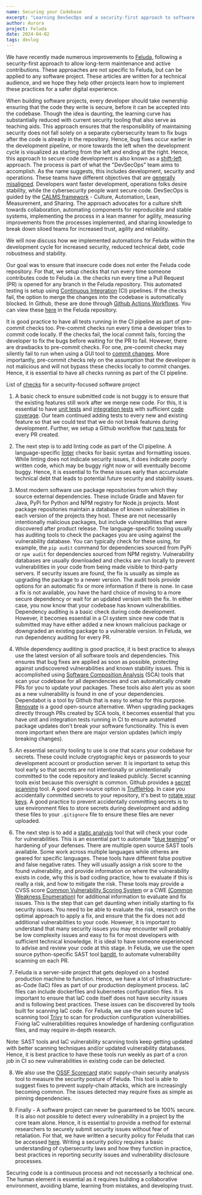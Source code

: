 ```yaml
---
name: Securing your Codebase
excerpt: "Learning DevSecOps and a security-first approach to software development"
author: Aurora
project: Feluda
date: 2024-04-02
tags: devlog
---
```


We have recently made numerous improvements to [Feluda](https://github.com/tattle-made/feluda), following a security-first approach to allow long-term maintenance and active contributions. These approaches are not specific to Feluda, but can be applied to any software project. These articles are written for a technical audience, and we hope they help other projects learn how to implement these practices for a safer digital experience.

When building software projects, every developer should take ownership ensuring that the code they write is secure, before it can be accepted into the codebase. Though the idea is daunting, the learning curve has substantially reduced with current security tooling that also serve as teaching aids. This approach ensures that the responsibility of maintaining security does not fall solely on a separate cybersecurity team to fix bugs after the code is already in the repository. Hence, bug fixes occur earlier in the development pipeline, or more towards the left when the development cycle is visualized as starting from the left and ending at the right. Hence, this approach to secure code development is also known as a [shift-left](https://en.wikipedia.org/wiki/DevOps#DevSecOps,_shifting_security_left) approach. The process is part of what the "DevSecOps" team aims to accomplish. As the name suggests, this includes development, security and operations. These teams have different objectives that are [generally misaligned](https://www.youtube.com/watch?v=EB5yT-GS460). Developers want faster development, operations folks desire stability, while the cybersecurity people want secure code. DevSecOps is guided by the [CALMS framework](https://www.atlassian.com/devops/frameworks/calms-framework) - Culture, Automation, Lean, Measurement, and Sharing. The approach advocates for a culture shift towards collaboration, automating components for reproducible and stable systems, implementing the process in a lean manner for agility, measuring improvements from the processes implemented, and sharing knowledge to break down siloed teams for increased trust, agility and reliability.

We will now discuss how we implemented automations for Feluda within the development cycle for increased security, reduced technical debt, code robustness and stability.

Our goal was to ensure that insecure code does not enter the Feluda code repository. For that, we setup checks that run every time someone contributes code to Feluda i.e. the checks run every time a Pull Request (PR) is opened for any branch in the Feluda repository. This automated testing is setup using [Continuous Integration](https://en.wikipedia.org/wiki/Continuous_integration) (CI) pipelines. If the checks fail, the option to merge the changes into the codebase is automatically blocked. In Github, these are done through [Github Actions Workflows](https://docs.github.com/en/actions/using-workflows). You can view these [here](https://github.com/tattle-made/feluda/tree/main/.github/workflows) in the Feluda repository.

It is good practice to have all tests running in the CI pipeline as part of pre-commit checks too. Pre-commit checks run every time a developer tries to commit code locally. If the checks fail, the local commit fails, forcing the developer to fix the bugs before waiting for the PR to fail. However, there are drawbacks to pre-commit checks. For one, pre-commit checks may silently fail to run when using a GUI tool to [commit changes](https://github.com/typicode/husky/issues/390#issuecomment-436966021). More importantly, pre-commit checks rely on the assumption that the developer is not malicious and will not bypass these checks locally to commit changes. Hence, it is essential to have all checks running as part of the CI pipeline.

List of [checks](https://www.youtube.com/watch?v=cmWQF2FDlG8) for a security-focused software project

1. A basic check to ensure submitted code is not buggy is to ensure that the existing features still work after we merge new code. For this, it is essential to have [unit tests](https://en.wikipedia.org/wiki/Unit_testing) and [integration tests](https://en.wikipedia.org/wiki/Integration_testing) with sufficient [code coverage]([https://en.wikipedia.org/wiki/Code_coverage). Our team continued adding tests to every new and existing feature so that we could test that we do not break features during development. Further, we setup a Github workflow that [runs tests](https://github.com/tattle-made/feluda/blob/main/.github/workflows/pr-tests.yml) for every PR created.

2. The next step is to add linting code as part of the CI pipeline. A language-specific [linter](https://en.wikipedia.org/wiki/Lint_(software)) checks for basic syntax and formatting issues. While linting does not indicate security issues, it does indicate poorly written code, which may be buggy right now or will eventually become buggy. Hence, it is essential to fix these issues early than accumulate technical debt that leads to potential future security and stability issues.

3. Most modern software use package repositories from which they source external dependencies. These include Gradle and Maven for Java, PyPi for Python and NPM registry for Node.js projects. Most package repositories maintain a database of known vulnerabilities in each version of the projects they host. These are not necessarily intentionally malicious packages, but include vulnerabilities that were discovered after product release. The language-specific tooling usually has auditing tools to check the packages you are using against the vulnerability database. You can typically check for these using, for example, the `pip audit` command for dependencies sourced from PyPi or `npm audit` for dependencies sourced from NPM registry. Vulnerability databases are usually downloaded and checks are run locally to prevent vulnerabilities in your code from being made visible to third-party servers. If security issues are found, the fix is usually as simple as upgrading the package to a newer version. The audit tools provide options for an automatic fix or more information if there is none. In case a fix is not available, you have the hard choice of moving to a more secure dependency or wait for an updated version with the fix. In either case, you now know that your codebase has known vulnerabilities. Dependency auditing is a basic check during code development. However, it becomes essential in a CI system since new code that is submitted may have either added a new known malicious package or downgraded an existing package to a vulnerable version. In Feluda, we run dependency auditing for every PR.

4. While dependency auditing is good practice, it is best practice to always use the latest version of all software tools and dependencies. This ensures that bug fixes are applied as soon as possible, protecting against undiscovered vulnerabilities and known stability issues. This is accomplished using [Software Composition Analysis](https://en.wikipedia.org/wiki/Software_composition_analysis) (SCA) tools that scan your codebase for all dependencies and can automatically create PRs for you to update your packages. These tools also alert you as soon as a new vulnerability is found in one of your dependencies. Dependabot is a tool by Github that is easy to setup for this purpose. [Renovate](https://github.com/renovatebot/renovate) is a good open-source alternative. When upgrading packages directly through PRs created by SCA tools, it becomes essential that you have unit and integration tests running in CI to ensure automated package updates don't break your software functionality. This is even more important when there are major version updates (which imply breaking changes).

5. An essential security tooling to use is one that scans your codebase for secrets. These could include cryptographic keys or passwords to your development account or production server. It is important to setup this tool early so that secrets are not intentionally or unintentionally committed to the code repository and leaked publicly. Secret scanning tools exist because this oversight is common. Github provides a [secret scanning](https://docs.github.com/en/code-security/secret-scanning/about-secret-scanning) tool. A good open-source option is [TruffleHog](https://github.com/trufflesecurity/trufflehog). In case you accidentally committed secrets to your repository, it's best to [rotate your keys](https://cheatsheetseries.owasp.org/cheatsheets/Key_Management_Cheat_Sheet.html). A good practice to prevent accidentally committing secrets is to use environment files to store secrets during development and adding these files to your `.gitignore` file to ensure these files are never uploaded.

6. The next step is to add a [static analysis](https://en.wikipedia.org/wiki/Static_program_analysis) tool that will check your code for vulnerabilities. This is an essential part to automate "[blue teaming](https://en.wikipedia.org/wiki/Blue_team_(computer_security))" or hardening of your defenses. There are multiple open source SAST tools available. Some work across multiple languages while otheres are geared for specific languages. These tools have different false positive and false negative rates. They will usually assign a risk score to the found vulnerability, and provide information on where the vulnerability exists in code, why this is bad coding practice, how to evaluate if this is really a risk, and how to mitigate the risk. These tools may provide a CVSS score [Common Vulnerability Scoring System](https://en.wikipedia.org/wiki/Common_Vulnerability_Scoring_System) or a CWE [(Common Weakness Enumeration)](https://en.wikipedia.org/wiki/Common_Weakness_Enumeration) for additional information to evaluate and fix issues. This is the step that can get daunting when initially starting to fix security issues. You need to be able to evaluate the risk, research on the optimal approach to apply a fix, and ensure that the fix does not add additional vulnerabilities to your code. However, it is important to understand that many security issues you may encounter will probably be low complexity issues and easy to fix for most developers with sufficient technical knowledge. It is ideal to have someone experienced to advise and review your code at this stage. In Feluda, we use the open source python-specific SAST tool [bandit](https://github.com/PyCQA/bandit), to automate vulnerability scanning on each PR.

7. Feluda is a server-side project that gets deployed on a hosted production machine to function. Hence, we have a lot of Infrastructure-as-Code (IaC) files as part of our production deployment process. IaC files can include dockerfiles and kubernetes configuration files. It is important to ensure that IaC code itself does not have security issues and is following best practices. These issues can be discovered by tools built for scanning IaC code. For Feluda, we use the open source IaC scanning tool [Trivy](https://github.com/aquasecurity/trivy) to scan for production configuration vulnerabilities. Fixing IaC vulnerabilities requires knowledge of hardening configuration files, and may require in-depth research.

Note: SAST tools and IaC vulnerability scanning tools keep getting updated with better scanning techniques and/or updated vulnerability databases. Hence, it is best practice to have these tools run weekly as part of a cron job in CI so new vulnerabilities in existing code can be detected.

8. We also use the [OSSF Scorecard](https://github.com/ossf/scorecard) static supply-chain security analysis tool to measure the security posture of Feluda. This tool is able to suggest fixes to prevent supply-chain attacks, which are increasingly becoming common. The issues detected may require fixes as simple as pinning dependencies.

9. Finally - A software project can never be guaranteed to be 100% secure. It is also not possible to detect every vulnerability in a project by the core team alone. Hence, it is essential to provide a method for external researchers to securely submit security issues without fear of retaliation. For that, we have written a security policy for Feluda that can be accessed [here](https://github.com/tattle-made/feluda/security/policy). Writing a security policy requires a basic understanding of cybersecurity laws and how they function in practice, best practices in reporting security issues and vulnerability disclosure processes.

Securing code is a continuous process and not necessarily a technical one. The human element is essential as it requires building a collaborative environment, avoiding blame, learning from mistakes, and developing trust.
